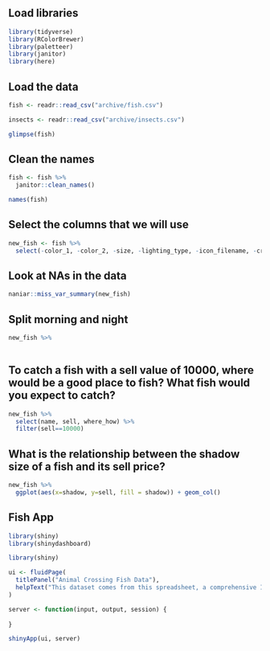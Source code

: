 ## Load libraries
```r
library(tidyverse)
library(RColorBrewer)
library(paletteer)
library(janitor)
library(here)
```

## Load the data
```r
fish <- readr::read_csv("archive/fish.csv")
```

```r
insects <- readr::read_csv("archive/insects.csv")
```

```r
glimpse(fish)
```

## Clean the names
```r
fish <- fish %>% 
  janitor::clean_names()
```


```r
names(fish)
```

## Select the columns that we will use 
```r
new_fish <- fish %>% 
  select(-color_1, -color_2, -size, -lighting_type, -icon_filename, -critterpedia_filename, -furniture_filename, -internal_id, -unique_entry_id)
```

## Look at NAs in the data
```r
naniar::miss_var_summary(new_fish)
```

## Split morning and night
```r
new_fish %>% 
 
```










## To catch a fish with a sell value of 10000, where would be a good place to fish? What fish would you expect to catch?

```r
new_fish %>% 
  select(name, sell, where_how) %>% 
  filter(sell==10000)
```

## What is the relationship between the shadow size of a fish and its sell price?
```r
new_fish %>% 
  ggplot(aes(x=shadow, y=sell, fill = shadow)) + geom_col() 
```
## Fish App

```r
library(shiny)
library(shinydashboard)
```


```r
library(shiny)

ui <- fluidPage(
  titlePanel("Animal Crossing Fish Data"),
  helpText("This dataset comes from this spreadsheet, a comprehensive Item Catalog for Animal Crossing New Horizons (ACNH).")
)

server <- function(input, output, session) {
  
}

shinyApp(ui, server)
```











